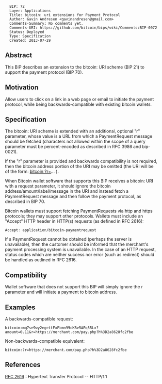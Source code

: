 <pre>
  BIP: 72
  Layer: Applications
  Title: bitcoin: uri extensions for Payment Protocol
  Author: Gavin Andresen <gavinandresen@gmail.com>
  Comments-Summary: No comments yet.
  Comments-URI: https://github.com/bitcoin/bips/wiki/Comments:BIP-0072
  Status: Deployed
  Type: Specification
  Created: 2013-07-29
</pre>

==Abstract==

This BIP describes an extension to the bitcoin: URI scheme (BIP 21) to
support the payment protocol (BIP 70).

==Motivation==

Allow users to click on a link in a web page or email to initiate the
payment protocol, while being backwards-compatible with existing
bitcoin wallets.

==Specification==

The bitcoin: URI scheme is extended with an additional, optional
"r" parameter, whose value is a URL from which a PaymentRequest
message should be fetched (characters not allowed within the scope
of a query parameter must be percent-encoded as described in RFC 3986
and bip-0021).

If the "r" parameter is provided and backwards compatibility
is not required, then the bitcoin address portion of the URI may be
omitted (the URI will be of the form: bitcoin:?r=... ).

When Bitcoin wallet software that supports this BIP receives a
bitcoin: URI with a request parameter, it should ignore the bitcoin
address/amount/label/message in the URI and instead fetch a
PaymentRequest message and then follow the payment protocol, as
described in BIP 70.

Bitcoin wallets must support fetching PaymentRequests via http and
https protocols; they may support other protocols. Wallets must
include an "Accept" HTTP header in HTTP(s) requests (as defined
in RFC 2616):

<pre>Accept: application/bitcoin-paymentrequest</pre>

If a PaymentRequest cannot be obtained (perhaps the server is
unavailable), then the customer should be informed that the merchant's
payment processing system is unavailable. In the case of an HTTP
request, status codes which are neither success nor error (such as
redirect) should be handled as outlined in RFC 2616.

==Compatibility==

Wallet software that does not support this BIP will simply ignore the
r parameter and will initiate a payment to bitcoin address.

==Examples==
A backwards-compatible request:
<pre>
bitcoin:mq7se9wy2egettFxPbmn99cK8v5AFq55Lx?amount=0.11&r=https://merchant.com/pay.php?h%3D2a8628fc2fbe
</pre>
Non-backwards-compatible equivalent:
<pre>
bitcoin:?r=https://merchant.com/pay.php?h%3D2a8628fc2fbe
</pre>

==References==

[[http://www.w3.org/Protocols/rfc2616/rfc2616.html|RFC 2616]] : Hypertext Transfer Protocol -- HTTP/1.1

